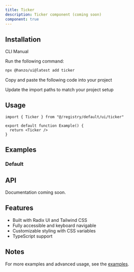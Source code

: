 ```yaml
---
title: Ticker
description: Ticker component (coming soon)
component: true
---
```


<ComponentPreview name="ticker-demo" />

## Installation

<Tabs defaultValue="cli">

<TabsList>
  <TabsTrigger value="cli">CLI</TabsTrigger>
  <TabsTrigger value="manual">Manual</TabsTrigger>
</TabsList>

<TabsContent value="cli">

<Steps>

<Step>Run the following command:</Step>

```bash
npx @hanzo/ui@latest add ticker
```

</Steps>

</TabsContent>

<TabsContent value="manual">

<Steps>

<Step>Copy and paste the following code into your project</Step>

<ComponentSource name="ticker" />

<Step>Update the import paths to match your project setup</Step>

</Steps>

</TabsContent>

</Tabs>

## Usage

```tsx
import { Ticker } from "@/registry/default/ui/ticker"

export default function Example() {
  return <Ticker />
}
```

## Examples

### Default

<ComponentPreview name="ticker-demo" />

## API

Documentation coming soon.

## Features

- Built with Radix UI and Tailwind CSS
- Fully accessible and keyboard navigable
- Customizable styling with CSS variables
- TypeScript support

## Notes

For more examples and advanced usage, see the [examples](/examples).
